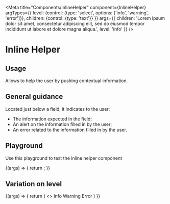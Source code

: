 
<Meta
  title="Components/InlineHelper"
  component={InlineHelper}
  argTypes={{
    level: {control: {type: 'select', options: ['info', 'warning', 'error']}},
    children: {control: {type: 'text'}}
  }}
  args={{
    children: 'Lorem ipsum dolor sit amet, consectetur adipiscing elit, sed do eiusmod tempor incididunt ut labore et dolore magna aliqua.',
    level: 'info'
  }}
/>

# Inline Helper

## Usage

Allows to help the user by pushing contextual information.

## General guidance

Located just below a field, it indicates to the user:
- The information expected in the field;
- An alert on the information filled in by the user;
- An error related to the information filled in by the user.

## Playground

Use this playground to test the inline helper component

<Canvas>
  <Story name="Standard">
    {(args) => {
        return <InlineHelper {...args}/>;
    }}
  </Story>
</Canvas>

<ArgsTable story="Standard" />

## Variation on level
<Canvas>
  <Story name="level">
      {(args) => {
          return (
              <>
                  <InlineHelper {...args} level="info">Info</InlineHelper>
                  <InlineHelper {...args} level="warning">Warning</InlineHelper>
                  <InlineHelper {...args} level="error">Error</InlineHelper>
              </>
          )
      }}
  </Story>
</Canvas>
